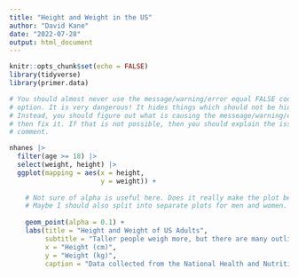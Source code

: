 ```yaml
---
title: "Height and Weight in the US"
author: "David Kane"
date: "2022-07-28"
output: html_document
---
```


<!-- Code for Day 3. We allow them to make any plot they want. Does not have to be this one. (Indeed, overlapping densities would probably be better.) Anything "interesting" which looks at US heights and weights. End the class by putting the image up on Rpubs and cleaning it up, by, for example, removing everything from the YALM except the "output: html_document". They should have learned about code chunk options (but probably not enough). Highlight the need for code comments and figure labels. -->

<!-- Need a better listing of possible plots, more closely connected to what was actually taught in the tutorials. -->


```r
knitr::opts_chunk$set(echo = FALSE)
library(tidyverse)
library(primer.data)
```

```r
# You should almost never use the message/warning/error equal FALSE code chunk
# option. It is very dangerous! It hides things which should not be hidden.
# Instead, you should figure out what is causing the messeage/warning/error and
# then fix it. If that is not possible, then you should explain the issue in a
# comment.

nhanes |> 
  filter(age >= 18) |> 
  select(weight, height) |> 
  ggplot(mapping = aes(x = height,
                       y = weight)) +
    
    # Not sure of alpha is useful here. Does it really make the plot better?
    # Maybe I should also split into separate plots for men and women.
  
    geom_point(alpha = 0.1) +
    labs(title = "Height and Weight of US Adults",
         subtitle = "Taller people weigh more, but there are many outliers on the heavy side.",
         x = "Height (cm)",
         y = "Weight (kg)",
         caption = "Data collected from the National Health and Nutrition Examination Survey") 
```




